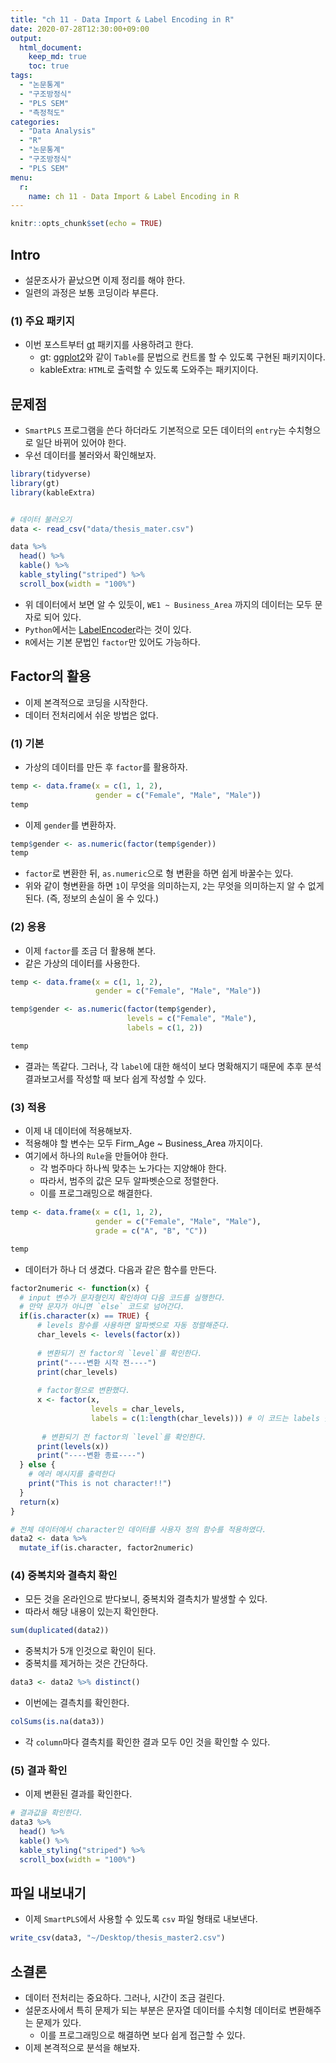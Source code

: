 ```yaml
---
title: "ch 11 - Data Import & Label Encoding in R"
date: 2020-07-28T12:30:00+09:00
output: 
  html_document: 
    keep_md: true
    toc: true
tags:
  - "논문통계"
  - "구조방정식"
  - "PLS SEM"
  - "측정척도"
categories:
  - "Data Analysis"
  - "R"
  - "논문통계"
  - "구조방정식"
  - "PLS SEM"
menu: 
  r:
    name: ch 11 - Data Import & Label Encoding in R
---
```


```r
knitr::opts_chunk$set(echo = TRUE)
```

## Intro
- 설문조사가 끝났으면 이제 정리를 해야 한다. 
- 일련의 과정은 보통 코딩이라 부른다. 

### (1) 주요 패키지
- 이번 포스트부터 [gt](https://gt.rstudio.com/) 패키지를 사용하려고 한다. 
  + gt: [ggplot2](https://ggplot2.tidyverse.org/)와 같이 `Table`를 문법으로 컨트롤 할 수 있도록 구현된 패키지이다. 
  + kableExtra: `HTML`로 출력할 수 있도록 도와주는 패키지이다. 

## 문제점
- `SmartPLS` 프로그램을 쓴다 하더라도 기본적으로 모든 데이터의 `entry`는 수치형으로 일단 바뀌어 있어야 한다.
- 우선 데이터를 불러와서 확인해보자. 

```r
library(tidyverse)
library(gt)
library(kableExtra)


# 데이터 불러오기
data <- read_csv("data/thesis_mater.csv")

data %>% 
  head() %>% 
  kable() %>% 
  kable_styling("striped") %>% 
  scroll_box(width = "100%")
```

- 위 데이터에서 보면 알 수 있듯이, `WE1 ~ Business_Area` 까지의 데이터는 모두 문자로 되어 있다. 
- `Python`에서는 [LabelEncoder](https://scikit-learn.org/stable/modules/generated/sklearn.preprocessing.LabelEncoder.html)라는 것이 있다. 
- `R`에서는 기본 문법인 `factor`만 있어도 가능하다. 
  
## Factor의 활용
- 이제 본격적으로 코딩을 시작한다. 
- 데이터 전처리에서 쉬운 방법은 없다. 

### (1) 기본
- 가상의 데이터를 만든 후 `factor`를 활용하자. 

```r
temp <- data.frame(x = c(1, 1, 2), 
                   gender = c("Female", "Male", "Male"))
temp
```

- 이제 `gender`를 변환하자. 
```r
temp$gender <- as.numeric(factor(temp$gender))
temp
```

- `factor`로 변환한 뒤, `as.numeric`으로 형 변환을 하면 쉽게 바꿀수는 있다. 
- 위와 같이 형변환을 하면 `1`이 무엇을 의미하는지, `2`는 무엇을 의미하는지 알 수 없게 된다. (즉, 정보의 손실이 올 수 있다.)

### (2) 응용
- 이제 `factor`를 조금 더 활용해 본다. 
- 같은 가상의 데이터를 사용한다. 

```r
temp <- data.frame(x = c(1, 1, 2), 
                   gender = c("Female", "Male", "Male"))

temp$gender <- as.numeric(factor(temp$gender), 
                          levels = c("Female", "Male"), 
                          labels = c(1, 2))

temp
```

- 결과는 똑같다. 그러나, 각 `label`에 대한 해석이 보다 명확해지기 때문에 추후 분석결과보고서를 작성할 때 보다 쉽게 작성할 수 있다. 

### (3) 적용
- 이제 내 데이터에 적용해보자. 
- 적용해야 할 변수는 모두 Firm_Age ~ Business_Area 까지이다. 
- 여기에서 하나의 `Rule`을 만들어야 한다. 
  + 각 범주마다 하나씩 맞추는 노가다는 지양해야 한다.
  + 따라서, 범주의 값은 모두 알파벳순으로 정렬한다. 
  + 이를 프로그래밍으로 해결한다. 
  
```r
temp <- data.frame(x = c(1, 1, 2), 
                   gender = c("Female", "Male", "Male"),
                   grade = c("A", "B", "C"))

temp
```

- 데이터가 하나 더 생겼다. 다음과 같은 함수를 만든다.
```r
factor2numeric <- function(x) {
  # input 변수가 문자형인지 확인하여 다음 코드를 실행한다. 
  # 만약 문자가 아니면 `else` 코드로 넘어간다. 
  if(is.character(x) == TRUE) { 
      # levels 함수를 사용하면 알파벳으로 자동 정렬해준다.
      char_levels <- levels(factor(x)) 
      
      # 변환되기 전 factor의 `level`를 확인한다.
      print("----변환 시작 전----")
      print(char_levels)   
      
      # factor형으로 변환했다. 
      x <- factor(x, 
                  levels = char_levels, 
                  labels = c(1:length(char_levels))) # 이 코드는 labels 숫자로 정의한다. 
     
       # 변환되기 전 factor의 `level`를 확인한다.
      print(levels(x)) 
      print("----변환 종료----")
  } else {
    # 에러 메시지를 출력한다
    print("This is not character!!")
  } 
  return(x)
}

# 전체 데이터에서 character인 데이터를 사용자 정의 함수를 적용하였다. 
data2 <- data %>% 
  mutate_if(is.character, factor2numeric)
```
### (4) 중복치와 결측치 확인
- 모든 것을 온라인으로 받다보니, 중복치와 결측치가 발생할 수 있다. 
- 따라서 해당 내용이 있는지 확인한다. 

```r
sum(duplicated(data2))
```
- 중복치가 5개 인것으로 확인이 된다. 
- 중복치를 제거하는 것은 간단하다. 
```r
data3 <- data2 %>% distinct()
```

- 이번에는 결측치를 확인한다. 
```r
colSums(is.na(data3))
```
- 각 `column`마다 결측치를 확인한 결과 모두 0인 것을 확인할 수 있다. 


### (5) 결과 확인
- 이제 변환된 결과를 확인한다. 
```r
# 결과값을 확인한다. 
data3 %>% 
  head() %>% 
  kable() %>% 
  kable_styling("striped") %>% 
  scroll_box(width = "100%")
```

## 파일 내보내기
- 이제 `SmartPLS`에서 사용할 수 있도록 `csv` 파일 형태로 내보낸다. 
```r
write_csv(data3, "~/Desktop/thesis_master2.csv")
```


## 소결론
- 데이터 전처리는 중요하다. 그러나, 시간이 조금 걸린다.
- 설문조사에서 특히 문제가 되는 부분은 문자열 데이터를 수치형 데이터로 변환해주는 문제가 있다. 
  + 이를 프로그래밍으로 해결하면 보다 쉽게 접근할 수 있다. 
- 이제 본격적으로 분석을 해보자. 
